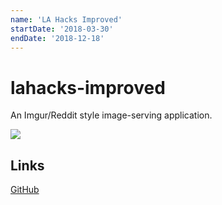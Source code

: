 ```yaml
---
name: 'LA Hacks Improved'
startDate: '2018-03-30'
endDate: '2018-12-18'
---
```


# lahacks-improved

An Imgur/Reddit style image-serving application.

<img
  src="./../.vuepress/assets/media/projects/staged/lahacks-improved.png"
/>

## Links

[GitHub](https://github.com/DamSenViet/lahacks-improved)
